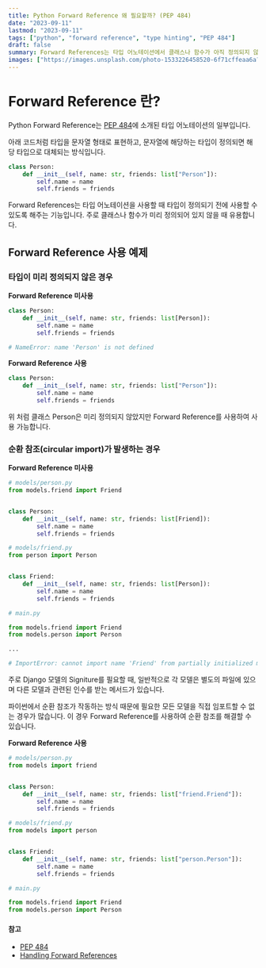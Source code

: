 ```yaml
---
title: Python Forward Reference 왜 필요할까? (PEP 484)
date: "2023-09-11"
lastmod: "2023-09-11"
tags: ["python", "forward reference", "type hinting", "PEP 484"]
draft: false
summary: Forward References는 타입 어노테이션에서 클래스나 함수가 아직 정의되지 않았을 때 사용하는 방법으로, 코드 가독성과 정적 타입 검사를 향상시키는 데 도움을 주는 기능입니다.
images: ["https://images.unsplash.com/photo-1533226458520-6f71cffeaa6a?ixlib=rb-4.0.3&ixid=M3wxMjA3fDB8MHxzZWFyY2h8Mnx8dHlwZXxlbnwwfHwwfHx8MA%3D%3D&auto=format&fit=crop&w=800&q=60"]
---
```


# Forward Reference 란?

Python Forward Reference는 [PEP 484](https://peps.python.org/pep-0484/#forward-references)에 소개된 타입 어노테이션의 일부입니다.

아래 코드처럼 타입을 문자열 형태로 표현하고, 문자열에 해당하는 타입이 정의되면 해당 타입으로 대체되는 방식입니다.
```python
class Person:
    def __init__(self, name: str, friends: list["Person"]):
        self.name = name
        self.friends = friends
```

Forward References는 타입 어노테이션을 사용할 때 타입이 정의되기 전에 사용할 수 있도록 해주는 기능입니다.
주로 클래스나 함수가 미리 정의되어 있지 않을 때 유용합니다.


## Forward Reference 사용 예제

### 타입이 미리 정의되지 않은 경우

**Forward Reference 미사용**
```python
class Person:
    def __init__(self, name: str, friends: list[Person]):
        self.name = name
        self.friends = friends

# NameError: name 'Person' is not defined
```

**Forward Reference 사용**
```python
class Person:
    def __init__(self, name: str, friends: list["Person"]):
        self.name = name
        self.friends = friends
```

위 처럼 클래스 Person은 미리 정의되지 않았지만 Forward Reference를 사용하여 사용 가능합니다.

### 순환 참조(circular import)가 발생하는 경우

**Forward Reference 미사용**
```python
# models/person.py
from models.friend import Friend


class Person:
    def __init__(self, name: str, friends: list[Friend]):
        self.name = name
        self.friends = friends

# models/friend.py
from person import Person


class Friend:
    def __init__(self, name: str, friends: list[Person]):
        self.name = name
        self.friends = friends

# main.py

from models.friend import Friend
from models.person import Person

...

# ImportError: cannot import name 'Friend' from partially initialized module 'friend' (most likely due to a circular import)
```

주로 Django 모델의 Signiture를 필요할 때, 일반적으로 각 모델은 별도의 파일에 있으며 다른 모델과 관련된 인수를 받는 메서드가 있습니다.

파이썬에서 순환 참조가 작동하는 방식 때문에 필요한 모든 모델을 직접 임포트할 수 없는 경우가 많습니다. 이 경우 Forward Reference를 사용하여 순환 참조를 해결할 수 있습니다.


**Forward Reference 사용**
```python
# models/person.py
from models import friend


class Person:
    def __init__(self, name: str, friends: list["friend.Friend"]):
        self.name = name
        self.friends = friends

# models/friend.py
from models import person


class Friend:
    def __init__(self, name: str, friends: list["person.Person"]):
        self.name = name
        self.friends = friends

# main.py

from models.friend import Friend
from models.person import Person
```


#### 참고

- [PEP 484](https://peps.python.org/pep-0484/#forward-references)
- [Handling Forward References](https://erdantic.drivendata.org/v0.4/forward-references/)

